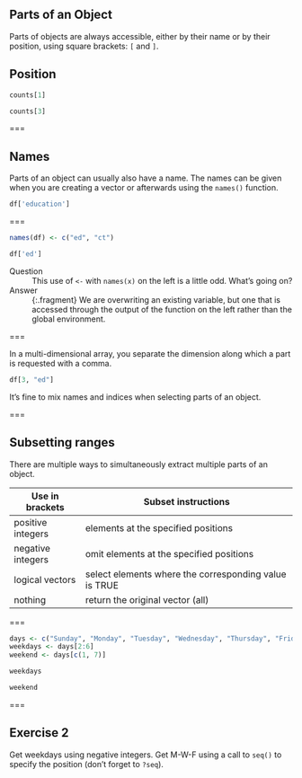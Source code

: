 ## Parts of an Object

Parts of objects are always accessible, either by their name or by their position, using square brackets: `[` and `]`.

## Position

```r
counts[1]
```

```r
counts[3]
```

===

## Names

Parts of an object can usually also have a name. The names can be given when you are creating a vector or afterwards using the `names()` function. 

```r
df['education']
```

===

```r
names(df) <- c("ed", "ct")
```

```r
df['ed']
```

Question
: This use of `<-` with `names(x)` on the left is a little odd. What’s going on?

Answer
: {:.fragment} We are overwriting an existing variable, but one that is accessed through the output of the function on the left rather than the global environment.

===

In a multi-dimensional array, you separate the dimension along which a part is requested with a comma.

```r
df[3, "ed"]
```

It's fine to mix names and indices when selecting parts of an object.

===

## Subsetting ranges

There are multiple ways to simultaneously extract multiple parts of an object.

| Use in brackets   | Subset instructions                                   |
|-------------------+-------------------------------------------------------|
| positive integers | elements at the specified positions                   |
| negative integers | omit elements at the specified positions              |
| logical vectors   | select elements where the corresponding value is TRUE |
| nothing           | return the original vector (all)                      |

===

```r
days <- c("Sunday", "Monday", "Tuesday", "Wednesday", "Thursday", "Friday", "Saturday")
weekdays <- days[2:6]
weekend <- days[c(1, 7)]
```

```r
weekdays
```

```r
weekend
```

===

## Exercise 2

Get weekdays using negative integers. Get M-W-F using a call to `seq()` to specify the position (don't forget to `?seq`).

